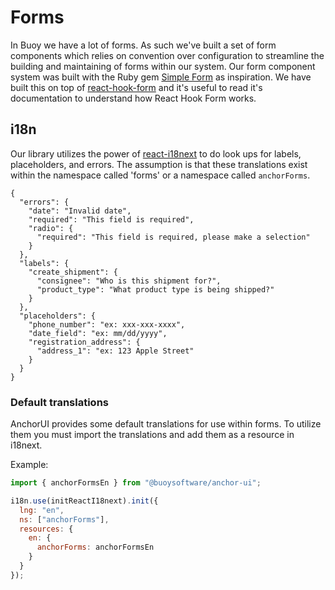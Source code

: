 <Meta
  title="Components / Forms / Introduction"
/>

# Forms

In Buoy we have a lot of forms. As such we've built a set of form components
which relies on convention over configuration to streamline the building and
maintaining of forms within our system. Our form component system was built with
the Ruby gem [Simple Form] as inspiration. We have built this on top of
[react-hook-form] and it's useful to read it's documentation to understand how
React Hook Form works.


## i18n

Our library utilizes the power of [react-i18next] to do look ups for labels,
placeholders, and errors. The assumption is that these translations exist within
the namespace called 'forms' or a namespace called `anchorForms`.

```
{
  "errors": {
    "date": "Invalid date",
    "required": "This field is required",
    "radio": {
      "required": "This field is required, please make a selection"
    }
  },
  "labels": {
    "create_shipment": {
      "consignee": "Who is this shipment for?",
      "product_type": "What product type is being shipped?"
    }
  },
  "placeholders": {
    "phone_number": "ex: xxx-xxx-xxxx",
    "date_field": "ex: mm/dd/yyyy",
    "registration_address": {
      "address_1": "ex: 123 Apple Street"
    }
  }
}
```

### Default translations

AnchorUI provides some default translations for use within forms. To utilize them
you must import the translations and add them as a resource in i18next.

Example:

```javascript
import { anchorFormsEn } from "@buoysoftware/anchor-ui";

i18n.use(initReactI18next).init({
  lng: "en",
  ns: ["anchorForms"],
  resources: {
    en: {
      anchorForms: anchorFormsEn
    }
  }
});
```

[react-hook-form]: https://react-hook-form.com/
[react-i18next]: https://react.i18next.com/
[Simple Form]: https://github.com/heartcombo/simple_form
